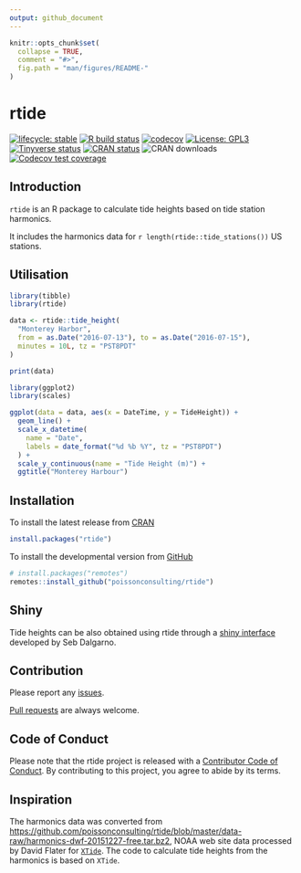 ```yaml
---
output: github_document
---
```


<!-- README.md is generated from README.Rmd. Please edit that file -->

```r
knitr::opts_chunk$set(
  collapse = TRUE,
  comment = "#>",
  fig.path = "man/figures/README-"
)
```

# rtide

<!-- badges: start -->
[![lifecycle: stable](https://img.shields.io/badge/lifecycle-stable-brightgreen.svg)](https://www.tidyverse.org/lifecycle/#stable)
[![R build status](https://github.com/poissonconsulting/rtide/workflows/R-CMD-check/badge.svg)](https://github.com/poissonconsulting/rtide/actions)
[![codecov](https://codecov.io/gh/poissonconsulting/rtide/branch/master/graph/badge.svg)](https://codecov.io/gh/poissonconsulting/rtide)
[![License: GPL3](https://img.shields.io/badge/License-GPL3-blue.svg)](https://www.gnu.org/licenses/gpl-3.0.en.html)
[![Tinyverse status](https://tinyverse.netlify.com/badge/rtide)](https://CRAN.R-project.org/package=rtide)
[![CRAN status](https://www.r-pkg.org/badges/version/rtide)](https://cran.r-project.org/package=rtide)
![CRAN downloads](https://cranlogs.r-pkg.org/badges/rtide)
[![Codecov test coverage](https://codecov.io/gh/poissonconsulting/rtide/branch/master/graph/badge.svg)](https://codecov.io/gh/poissonconsulting/rtide?branch=master)
<!-- badges: end -->

## Introduction

`rtide` is an R package to calculate tide heights based on tide station harmonics.

It includes the harmonics data for `r length(rtide::tide_stations())` US stations.

## Utilisation

```r
library(tibble)
library(rtide)

data <- rtide::tide_height(
  "Monterey Harbor",
  from = as.Date("2016-07-13"), to = as.Date("2016-07-15"),
  minutes = 10L, tz = "PST8PDT"
)

print(data)
```

```r
library(ggplot2)
library(scales)
```

```r
ggplot(data = data, aes(x = DateTime, y = TideHeight)) +
  geom_line() +
  scale_x_datetime(
    name = "Date",
    labels = date_format("%d %b %Y", tz = "PST8PDT")
  ) +
  scale_y_continuous(name = "Tide Height (m)") +
  ggtitle("Monterey Harbour")
```

## Installation

To install the latest release from [CRAN](https://cran.r-project.org)
```r
install.packages("rtide")
```

To install the developmental version from [GitHub](https://github.com/poissonconsulting/rtide)
```r
# install.packages("remotes")
remotes::install_github("poissonconsulting/rtide")
```

## Shiny

Tide heights can be also obtained using rtide through a [shiny interface](https://poissonconsulting.shinyapps.io/rtide/) developed by Seb Dalgarno.

## Contribution

Please report any [issues](https://github.com/poissonconsulting/rtide/issues).

[Pull requests](https://github.com/poissonconsulting/rtide/pulls) are always welcome.

## Code of Conduct

Please note that the rtide project is released with a [Contributor Code of Conduct](https://contributor-covenant.org/version/2/0/CODE_OF_CONDUCT.html). 
By contributing to this project, you agree to abide by its terms.

## Inspiration

The harmonics data was converted from <https://github.com/poissonconsulting/rtide/blob/master/data-raw/harmonics-dwf-20151227-free.tar.bz2>, NOAA web site data
processed by David Flater for [`XTide`](http://www.flaterco.com/xtide/).
The code to calculate tide heights from the harmonics is based on `XTide`.
